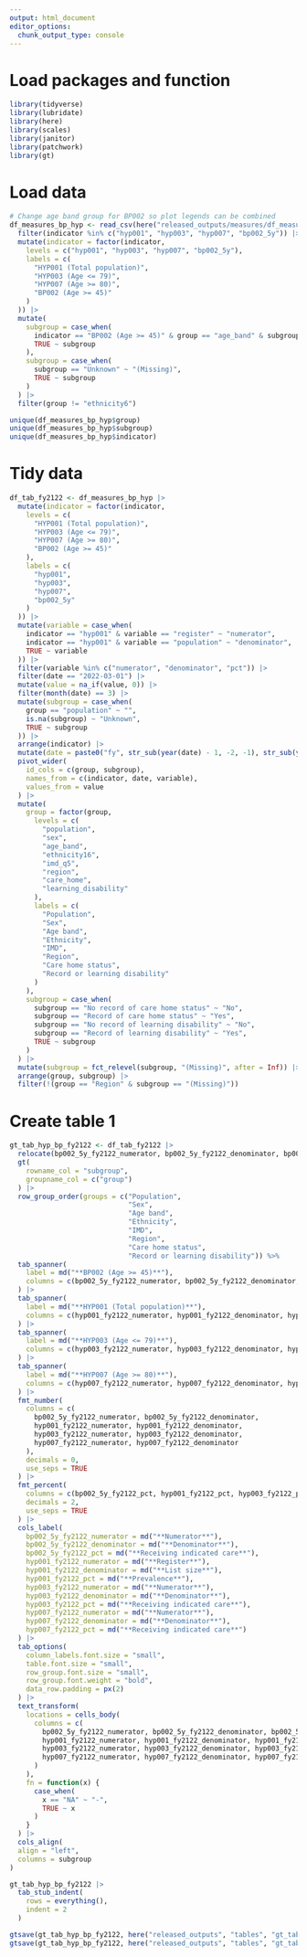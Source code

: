 ```yaml
---
output: html_document
editor_options: 
  chunk_output_type: console
---
```

# Load packages and function

```r
library(tidyverse)
library(lubridate)
library(here)
library(scales)
library(janitor)
library(patchwork)
library(gt)
```

# Load data

```r
# Change age band group for BP002 so plot legends can be combined
df_measures_bp_hyp <- read_csv(here("released_outputs/measures/df_measures_bp_hyp.csv")) |>
  filter(indicator %in% c("hyp001", "hyp003", "hyp007", "bp002_5y")) |>
  mutate(indicator = factor(indicator,
    levels = c("hyp001", "hyp003", "hyp007", "bp002_5y"),
    labels = c(
      "HYP001 (Total population)",
      "HYP003 (Age <= 79)",
      "HYP007 (Age >= 80)",
      "BP002 (Age >= 45)"
    )
  )) |>
  mutate(
    subgroup = case_when(
      indicator == "BP002 (Age >= 45)" & group == "age_band" & subgroup == "45-49" ~ "40-49",
      TRUE ~ subgroup
    ),
    subgroup = case_when(
      subgroup == "Unknown" ~ "(Missing)",
      TRUE ~ subgroup
    )
  ) |>
  filter(group != "ethnicity6")

unique(df_measures_bp_hyp$group)
unique(df_measures_bp_hyp$subgroup)
unique(df_measures_bp_hyp$indicator)
```

# Tidy data

```r
df_tab_fy2122 <- df_measures_bp_hyp |>
  mutate(indicator = factor(indicator,
    levels = c(
      "HYP001 (Total population)",
      "HYP003 (Age <= 79)",
      "HYP007 (Age >= 80)",
      "BP002 (Age >= 45)"
    ),
    labels = c(
      "hyp001",
      "hyp003",
      "hyp007",
      "bp002_5y"
    )
  )) |>
  mutate(variable = case_when(
    indicator == "hyp001" & variable == "register" ~ "numerator",
    indicator == "hyp001" & variable == "population" ~ "denominator",
    TRUE ~ variable
  )) |>
  filter(variable %in% c("numerator", "denominator", "pct")) |>
  filter(date == "2022-03-01") |>
  mutate(value = na_if(value, 0)) |>
  filter(month(date) == 3) |>
  mutate(subgroup = case_when(
    group == "population" ~ "",
    is.na(subgroup) ~ "Unknown",
    TRUE ~ subgroup
  )) |>
  arrange(indicator) |>
  mutate(date = paste0("fy", str_sub(year(date) - 1, -2, -1), str_sub(year(date), -2, -1))) |>
  pivot_wider(
    id_cols = c(group, subgroup),
    names_from = c(indicator, date, variable),
    values_from = value
  ) |>
  mutate(
    group = factor(group,
      levels = c(
        "population",
        "sex",
        "age_band",
        "ethnicity16",
        "imd_q5",
        "region",
        "care_home",
        "learning_disability"
      ),
      labels = c(
        "Population",
        "Sex",
        "Age band",
        "Ethnicity",
        "IMD",
        "Region",
        "Care home status",
        "Record or learning disability"
      )
    ),
    subgroup = case_when(
      subgroup == "No record of care home status" ~ "No",
      subgroup == "Record of care home status" ~ "Yes",
      subgroup == "No record of learning disability" ~ "No",
      subgroup == "Record of learning disability" ~ "Yes",
      TRUE ~ subgroup
    )
  ) |>
  mutate(subgroup = fct_relevel(subgroup, "(Missing)", after = Inf)) |>
  arrange(group, subgroup) |>
  filter(!(group == "Region" & subgroup == "(Missing)"))
```

# Create table 1

```r
gt_tab_hyp_bp_fy2122 <- df_tab_fy2122 |>
  relocate(bp002_5y_fy2122_numerator, bp002_5y_fy2122_denominator, bp002_5y_fy2122_pct, .after = subgroup) |>
  gt(
    rowname_col = "subgroup",
    groupname_col = c("group")
  ) |>
  row_group_order(groups = c("Population",
                             "Sex",
                             "Age band",
                             "Ethnicity",
                             "IMD",
                             "Region",
                             "Care home status",
                             "Record or learning disability")) %>%
  tab_spanner(
    label = md("**BP002 (Age >= 45)**"),
    columns = c(bp002_5y_fy2122_numerator, bp002_5y_fy2122_denominator, bp002_5y_fy2122_pct)
  ) |>
  tab_spanner(
    label = md("**HYP001 (Total population)**"),
    columns = c(hyp001_fy2122_numerator, hyp001_fy2122_denominator, hyp001_fy2122_pct)
  ) |>
  tab_spanner(
    label = md("**HYP003 (Age <= 79)**"),
    columns = c(hyp003_fy2122_numerator, hyp003_fy2122_denominator, hyp003_fy2122_pct)
  ) |>
  tab_spanner(
    label = md("**HYP007 (Age >= 80)**"),
    columns = c(hyp007_fy2122_numerator, hyp007_fy2122_denominator, hyp007_fy2122_pct)
  ) |>
  fmt_number(
    columns = c(
      bp002_5y_fy2122_numerator, bp002_5y_fy2122_denominator,
      hyp001_fy2122_numerator, hyp001_fy2122_denominator,
      hyp003_fy2122_numerator, hyp003_fy2122_denominator,
      hyp007_fy2122_numerator, hyp007_fy2122_denominator
    ),
    decimals = 0,
    use_seps = TRUE
  ) |>
  fmt_percent(
    columns = c(bp002_5y_fy2122_pct, hyp001_fy2122_pct, hyp003_fy2122_pct, hyp007_fy2122_pct),
    decimals = 2,
    use_seps = TRUE
  ) |>
  cols_label(
    bp002_5y_fy2122_numerator = md("**Numerator**"),
    bp002_5y_fy2122_denominator = md("**Denominator**"),
    bp002_5y_fy2122_pct = md("**Receiving indicated care**"),
    hyp001_fy2122_numerator = md("**Register**"),
    hyp001_fy2122_denominator = md("**List size**"),
    hyp001_fy2122_pct = md("**Prevalence**"),
    hyp003_fy2122_numerator = md("**Numerator**"),
    hyp003_fy2122_denominator = md("**Denominator**"),
    hyp003_fy2122_pct = md("**Receiving indicated care**"),
    hyp007_fy2122_numerator = md("**Numerator**"),
    hyp007_fy2122_denominator = md("**Denominator**"),
    hyp007_fy2122_pct = md("**Receiving indicated care**")
  ) |>
  tab_options(
    column_labels.font.size = "small",
    table.font.size = "small",
    row_group.font.size = "small",
    row_group.font.weight = "bold",
    data_row.padding = px(2)
  ) |>
  text_transform(
    locations = cells_body(
      columns = c(
        bp002_5y_fy2122_numerator, bp002_5y_fy2122_denominator, bp002_5y_fy2122_pct,
        hyp001_fy2122_numerator, hyp001_fy2122_denominator, hyp001_fy2122_pct,
        hyp003_fy2122_numerator, hyp003_fy2122_denominator, hyp003_fy2122_pct,
        hyp007_fy2122_numerator, hyp007_fy2122_denominator, hyp007_fy2122_pct
      )
    ),
    fn = function(x) {
      case_when(
        x == "NA" ~ "-",
        TRUE ~ x
      )
    }
  ) |> 
  cols_align(
  align = "left",
  columns = subgroup
)

gt_tab_hyp_bp_fy2122 |> 
  tab_stub_indent(
    rows = everything(),
    indent = 2
  )

gtsave(gt_tab_hyp_bp_fy2122, here("released_outputs", "tables", "gt_tab_hyp_bp_fy2122.docx"))
gtsave(gt_tab_hyp_bp_fy2122, here("released_outputs", "tables", "gt_tab_hyp_bp_fy2122.png"))
```
